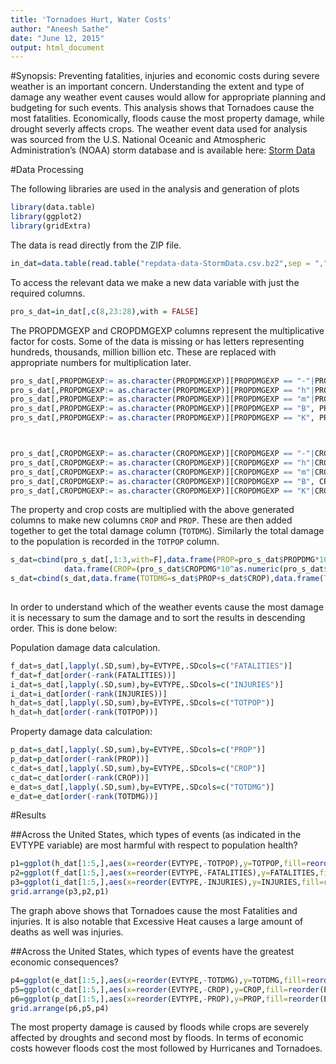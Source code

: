 ```yaml
---
title: 'Tornadoes Hurt, Water Costs'
author: "Aneesh Sathe"
date: "June 12, 2015"
output: html_document
---
```


#Synopsis:
Preventing fatalities, injuries and economic costs during severe weather is an important concern. Understanding the extent and type of damage any weather event causes would allow for appropriate planning and budgeting for such events. This analysis shows that Tornadoes cause the most fatalities. Economically, floods cause the most property damage, while drought severly affects crops. The weather event data used for analysis was sourced from the  U.S. National Oceanic and Atmospheric Administration's (NOAA) storm database and is available here: [Storm Data](https://d396qusza40orc.cloudfront.net/repdata%2Fdata%2FStormData.csv.bz2)

#Data Processing

The following libraries are used in the analysis and generation of plots
```r
library(data.table)
library(ggplot2)
library(gridExtra)
```


The data is read directly from the ZIP file. 

```r

in_dat=data.table(read.table("repdata-data-StormData.csv.bz2",sep = ",",header = TRUE))

```

To access the relevant data we make a new data variable with just the required columns.

```r
pro_s_dat=in_dat[,c(8,23:28),with = FALSE]


```

The PROPDMGEXP and CROPDMGEXP columns represent the multiplicative factor for costs. Some of the data is missing or has letters representing hundreds, thousands, million billion etc. These are replaced with appropriate numbers for multiplication later. 

```r
pro_s_dat[,PROPDMGEXP:= as.character(PROPDMGEXP)][PROPDMGEXP == "-"|PROPDMGEXP == ""|PROPDMGEXP == "?"|PROPDMGEXP == "+", PROPDMGEXP := "0"]
pro_s_dat[,PROPDMGEXP:= as.character(PROPDMGEXP)][PROPDMGEXP == "h"|PROPDMGEXP == "H", PROPDMGEXP := "2"]
pro_s_dat[,PROPDMGEXP:= as.character(PROPDMGEXP)][PROPDMGEXP == "m"|PROPDMGEXP == "M", PROPDMGEXP := "6"]
pro_s_dat[,PROPDMGEXP:= as.character(PROPDMGEXP)][PROPDMGEXP == "B", PROPDMGEXP := "9"]
pro_s_dat[,PROPDMGEXP:= as.character(PROPDMGEXP)][PROPDMGEXP == "K", PROPDMGEXP := "3"]



pro_s_dat[,CROPDMGEXP:= as.character(CROPDMGEXP)][CROPDMGEXP == "-"|CROPDMGEXP == ""|CROPDMGEXP == "?"|CROPDMGEXP == "+", CROPDMGEXP := "0"]
pro_s_dat[,CROPDMGEXP:= as.character(CROPDMGEXP)][CROPDMGEXP == "h"|CROPDMGEXP == "H", CROPDMGEXP := "2"]
pro_s_dat[,CROPDMGEXP:= as.character(CROPDMGEXP)][CROPDMGEXP == "m"|CROPDMGEXP == "M", CROPDMGEXP := "6"]
pro_s_dat[,CROPDMGEXP:= as.character(CROPDMGEXP)][CROPDMGEXP == "B", CROPDMGEXP := "9"]
pro_s_dat[,CROPDMGEXP:= as.character(CROPDMGEXP)][CROPDMGEXP == "K"|CROPDMGEXP == "k", CROPDMGEXP := "3"]

```


The property and crop costs are multiplied with the above generated columns to make new columns `CROP` and `PROP`. These are then added together to get the total damage column (` TOTDMG`). Similarly the total damage to the population is recorded in the `TOTPOP` column.
```r
s_dat=cbind(pro_s_dat[,1:3,with=F],data.frame(PROP=pro_s_dat$PROPDMG*10^as.numeric(pro_s_dat$PROPDMGEXP)),
            data.frame(CROP=(pro_s_dat$CROPDMG*10^as.numeric(pro_s_dat$CROPDMGEXP))))
s_dat=cbind(s_dat,data.frame(TOTDMG=s_dat$PROP+s_dat$CROP),data.frame(TOTPOP=s_dat$FATALITIES+s_dat$INJURIES))
                                              
```


In order to understand which of the weather events cause the most damage it is necessary to sum the damage and to sort the results in descending order. This is done below:  


Population damage data calculation.  
```r
f_dat=s_dat[,lapply(.SD,sum),by=EVTYPE,.SDcols=c("FATALITIES")]
f_dat=f_dat[order(-rank(FATALITIES))]
i_dat=s_dat[,lapply(.SD,sum),by=EVTYPE,.SDcols=c("INJURIES")]
i_dat=i_dat[order(-rank(INJURIES))]
h_dat=s_dat[,lapply(.SD,sum),by=EVTYPE,.SDcols=c("TOTPOP")]
h_dat=h_dat[order(-rank(TOTPOP))]
```
Property damage data calculation:  
```r
p_dat=s_dat[,lapply(.SD,sum),by=EVTYPE,.SDcols=c("PROP")]
p_dat=p_dat[order(-rank(PROP))]
c_dat=s_dat[,lapply(.SD,sum),by=EVTYPE,.SDcols=c("CROP")]
c_dat=c_dat[order(-rank(CROP))]
e_dat=s_dat[,lapply(.SD,sum),by=EVTYPE,.SDcols=c("TOTDMG")]
e_dat=e_dat[order(-rank(TOTDMG))]
```
  


#Results  

##Across the United States, which types of events (as indicated in the EVTYPE variable) are most harmful with respect to population health?  

```r
p1=ggplot(h_dat[1:5,],aes(x=reorder(EVTYPE,-TOTPOP),y=TOTPOP,fill=reorder(EVTYPE,-TOTPOP)))+geom_bar(stat="identity")+xlab("Event Type")+ylab("Total Population Damage")+ theme(legend.position="none")
p2=ggplot(f_dat[1:5,],aes(x=reorder(EVTYPE,-FATALITIES),y=FATALITIES,fill=reorder(EVTYPE,-FATALITIES)))+geom_bar(stat="identity")+xlab("Event Type")+ylab("Fatalities")+ theme(legend.position="none")
p3=ggplot(i_dat[1:5,],aes(x=reorder(EVTYPE,-INJURIES),y=INJURIES,fill=reorder(EVTYPE,-INJURIES)))+geom_bar(stat="identity")+xlab("Event Type")+ylab("Injuries")+ theme(legend.position="none")
grid.arrange(p3,p2,p1)
```

  
The graph above shows that Tornadoes cause the most Fatalities and injuries. It is also notable that Excessive Heat causes a large amount of deaths as well was injuries.  

##Across the United States, which types of events have the greatest economic consequences?  

```r
p4=ggplot(e_dat[1:5,],aes(x=reorder(EVTYPE,-TOTDMG),y=TOTDMG,fill=reorder(EVTYPE,-TOTDMG)))+geom_bar(stat="identity")+xlab("Event Type")+ylab("Total Economic Damage $")+ theme(legend.position="none")
p5=ggplot(c_dat[1:5,],aes(x=reorder(EVTYPE,-CROP),y=CROP,fill=reorder(EVTYPE,-CROP)))+geom_bar(stat="identity")+xlab("Event Type")+ylab("Crop Damage $")+ theme(legend.position="none")
p6=ggplot(p_dat[1:5,],aes(x=reorder(EVTYPE,-PROP),y=PROP,fill=reorder(EVTYPE,-PROP)))+geom_bar(stat="identity")+xlab("Event Type")+ylab("Property Damage $")+ theme(legend.position="none")
grid.arrange(p6,p5,p4)
```
  
The most property damage is caused by floods while crops are severely affected by droughts and second most by floods. In terms of economic costs however floods cost the most followed by Hurricanes and Tornadoes. 
